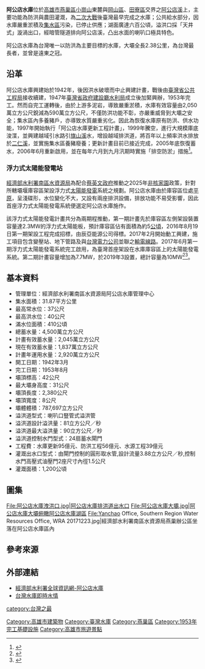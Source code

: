 {{Infobox Dam
| name               = 阿公店水庫
| official_name      = 阿公店水庫
| image              = File:Agongdian Reservoir04.jpg
| image_size         = 300px
| image_caption      = 自小崗山觀景台瞭望阿公店水庫
| image_alt          = 
| location_map       = Taiwan
| location_map_width = 
| location_map_text  = 
| lat_d     = 22
| lat_m     = 48
| lat_s     = 45
| lat_NS    = N
| long_d    = 120
| long_m    = 21
| long_s    = 4
| long_EW   = E
| coordinates_type   = type:landmark
| coordinates_display= inline,title
| coordinates_ref    = 
| crosses            = [[阿公店溪|阿公店溪]]
| status             = 使用中
| spillways          = 豎井溢洪管自然溢洪<br/>無控制自由溢流堰
| spillway_type      = Gated overflow, service 
| spillway_capacity  = {{convert|431|m3/s|cuft/s|abbr=on}}
|reservoir           = 阿公店水庫
|country             = {{ROC}}
|locale              = [[高雄市|高雄市]][[燕巢區|燕巢區]]
|constructor         = 台灣省水利局、經濟部水利處南區水資源局
|owner               = [[經濟部水利署|經濟部水利署]]
|developer           = 台灣省公共工程局
|maint               = [[經濟部水利署|經濟部水利署]]南區水資源局
| type               = 滾壓填築土石壩
|length              = {{convert|2,380|m|ft|0|abbr=off}}
|height              = {{convert|31|m|ft|0|abbr=off}}
|crest_width         = {{convert|8|m|ft|0|abbr=off}}
|crest_elevation     = {{convert|42|m|ft|0|abbr=off}}
|volume              = {{convert|787,697|m3|cuft|abbr=on}}
|began               = 1942年<br>2000年3月（更新）
|open                = 1953年<br>2005年（更新）
|cost                = [[新臺幣|新臺幣]]2.622億元<ref>《水利五十年紀念專輯》，臺灣省政府水利處編，1997年出版。</ref><br/>新臺幣100億元（阿公店更新工程）
|reservoir_capacity  = {{convert|45,000,000|m3|cuft|abbr=on}}
|active_capacity     = {{convert|15,260,000|m3|cuft|abbr=on}}<br>（2021年測）
|reservoir_catchment = 31.87平方公里
|reservoir_surface   = 2.9平方公里
|reservoir_elevation = {{convert|37|m|ft|abbr=on}}
|map_cue             =
|map_image_full      =
|map_text            =
|turbines            = 
|hydraulic_head      =
|installed_capacity  = 
|max_planned_cap     = 
|capacity_factor     = 
|average_annual_gen  = 
|net_generation      = 
|website             = 
|as_of               = 2013年6月
}}
'''阿公店水庫'''位於[[高雄市|高雄市]][[燕巢區|燕巢區]][[小崗山|小崗山]]東麓與[[岡山區|岡山區]]、[[田寮區|田寮區]]交界之[[阿公店溪|阿公店溪]]上，主要功能為防洪與農田灌溉，為[[二次大戰|二次大戰]]後臺灣最早完成之水庫；公共給水部分，因水庫嚴重淤積及[[集水區|集水區]]污染，已停止供應；湖面廣達六百公頃，溢洪口採「天井式」漩渦出口，經暗管隧道排向阿公店溪，凸出水面的喇叭口極具特色。

阿公店水庫為台灣唯一以防洪為主要目標的水庫，大壩全長2.38公里，為台灣最長者，並曾是遠東之冠。

== 沿革 ==
阿公店水庫興建始於1942年，後因洪水破壞而中止興建計畫，戰後由[[臺灣省公共工程局|臺灣省公共工程局]]接收續建，1947年[[臺灣省政府建設廳水利局|臺灣省政府建設廳水利局]]成立後加緊興辦，1953年完工。然而自完工運轉後，由於上游多泥岩，導致嚴重淤積，水庫有效容量由2,050萬立方公尺銳減為590萬立方公尺，不僅防洪功能不彰，亦嚴重威脅到大壩之安全；集水區內多養豬戶，亦導致水質嚴重劣化。因此為恢復水庫原有防洪、供水功能，1997年開始執行「阿公店水庫更新工程計畫」，1999年騰空，進行大規模庫底浚渫，並興建越域引水路引[[旗山溪|旗山溪]]水，增設越域排洪道，將百年以上頻率洪水排放於[[二仁溪|二仁溪]]，並實施集水區養豬廢養；更新計畫目前已接近完成，2005年底恢復蓄水，2006年6月重新啟用，並在每年六月到九月汛期時實施「排空防淤」措施<ref>{{Cite web|url=http://www.vghtc.gov.tw/GipOpenWeb/wSite/public/file/portal/periodical/med193/12-13.pdf|title=105年度蓄水與引水建造物檢查及安全評估專業知識教育訓練 阿公店水庫更新工程計畫|accessdate=2017-09-16|author=經濟部水利署南區水資源局副局長 連上堯|date=|last=|publisher=蓄水與引水建造物檢查及安全評估資訊平台|archive-url=https://web.archive.org/web/20170818133614/http://www.vghtc.gov.tw/GipOpenWeb/wSite/public/file/portal/periodical/med193/12-13.pdf|archive-date=2017-08-18|dead-url=yes}}</ref>。

=== 浮力式太陽能發電站 ===
{{Infobox power station
| name                   = 阿公店水庫浮力式太陽能發電系統
| name_official          = 阿公店水庫浮力式太陽能發電系統
| image                  = 
| image_size             = 300px
| image_caption          = 阿公店水庫浮力式太陽能發電系統
| image_alt              = 
| location_map           = 
| location_map_size      = 
| location_map_caption   = 
| location_map_alt       = 
| lat_d     = 
| lat_m     = 
| lat_s     = 
| lat_NS    = 
| long_d    = 
| long_m    = 
| long_s    = 
| long_EW   = 
| coordinates_type       = type:landmark
| coordinates_display    = inline,title
| country                = {{ROCTW}}
| location               = [[高雄市|高雄市]][[燕巢區|燕巢區]]
| status                 = 運轉中
| construction_began     = 2016年2月
| commissioned           = 2017年8月
| decommissioned         = 
| cost                   = 
| owner                  = 經濟部水利署南區水資源局
| operator               = 經濟部水利署南區水資源局阿公店水庫管理中心
| solar_type             = [[太陽光能|太陽光能]]
| solar_csp_technology   = 
| solar_concentration    = 
| solar_collectors       = 
| solar_collectors_area  = 
| solar_aperture_area    = 
| solar_site_area        = 5公頃
| solar_site_resource    = 
| ps_units_operational   = 10MW太陽能板
| ps_units_manu_model    = 
| ps_units_uc            = 
| ps_units_planned       = 
| ps_units_cancelled     = 
| ps_units_decommissioned= 
| ps_thermal_capacity    = 
| ps_electrical_capacity = 10MW
| ps_electrical_cap_fac  = 
| ps_storage_hours       = 
| ps_annual_generation   = 
| website                = 
| extra                  =
}}
[[經濟部水利署|經濟部水利署]][[經濟部水利署南區水資源局|南區水資源局]]為配合[[蔡英文政府|蔡英文政府]]推動之2025年[[非核家園|非核家園]]政策，針對所轄壩堰庫容區架設浮力式[[太陽能發電|太陽能發電]]系統之規劃。阿公店水庫由於庫容區位處[[平原|平原]]，呈淺碟形，水位變化不大，又設有兩座排洪設備，排放功能不易受影響，因此首座浮力式太陽能發電系統便選定阿公店水庫施作。

該浮力式太陽能發電計畫共分為兩期程推動，第一期計畫先於庫容區左側架設裝置容量達2.3MW的浮力式太陽能板，預計庫容區佔有面積為約5[[公頃|公頃]]，2016年8月19日第一期架設工程完成招標，由辰亞能源公司得標。2017年2月開始動工興建，施工項目包含變壓站、地下管路及與[[台灣電力公司|台灣電力公司]]並聯之[[輸電線路|輸電線路]]。2017年6月第一期浮力式太陽能發電系統完工啟用，為臺灣首座架設在水庫庫容區上的太陽能發電系統。第二期計畫容量增加為7.7MW，於2019年3設置，總計容量為10MW<ref>{{cite web|url=https://udn.com/news/story/7241/5103739 |title=
全台首座水庫型光電站 阿公店水庫供水兼發電 |author= 記者鍾泓良 |publisher= 聯合報
|date=2020-12-18 |accessdate=2020-12-18 |language=zh-tw |dead-url=no }}</ref><ref>{{cite web|url=https://udn.com/news/story/7238/5104364 |title=
水庫設光電系統 優點多 |author= 記者鍾泓良 |publisher= 聯合報
|date=2020-12-19 |accessdate=2020-12-19 |language=zh-tw |dead-url=no }}</ref>。

== 基本資料 ==
* 管理單位：經濟部水利署南區水資源局阿公店水庫管理中心
* 集水面積：31.87平方公里
* 最高常水位：37公尺
* 最高洪水位：40公尺
* 滿水位面積：410公頃
* 總蓄水量：4,500萬立方公尺
* 計畫有效蓄水量：2,045萬立方公尺
* 現在有效蓄水量：1,837萬立方公尺
* 計畫年運用水量：2,920萬立方公尺
* 開工日期：1942年3月
* 完工日期：1953年8月
* 壩頂標高：42公尺
* 最大壩身高度：31公尺
* 壩頂長度：2,380公尺
* 壩頂寬度：8公尺
* 壩體體積：787,697立方公尺	
* 溢洪道型式：喇叭口豎管式溢洪管
* 溢洪道設計溢洪量：81立方公尺／秒
* 溢洪道最大溢洪量：90立方公尺／秒
* 溢洪道控制水門型式：24扇蓄水閘門
* 工程費：水庫更新95億元、防洪工程56億元、水源工程39億元
* 灌溉出水口型式：由閘門控制的圓形取水管,設計流量3.88立方公尺／秒,控制水門高壓式油壓門2座尺寸內徑1.5公尺
* 灌溉面積：1,200公頃

== 圖集 ==
<gallery>
File:阿公店水庫洩洪口.jpg|阿公店水庫排洪道出水口
File:阿公店水庫大壩.jpg|阿公店水庫大壩俯瞰阿公店水庫湖區
File:Yanchao Office, Southern Region Water Resources Office, WRA 20171223.jpg|經濟部水利署南區水資源局燕巢辦公區坐落在阿公店水庫區內
</gallery>

== 參考來源 ==
{{reflist}}

==外部連結==
*[https://www.wra.gov.tw/News_Content.aspx?n=3254&s=19386 經濟部水利署全球資訊網-阿公店水庫]
*[https://water.taiwanstat.com/ 台灣水庫即時水情]

{{commons category|Agongdian Reservoir}}

{{台灣水庫}}
{{台灣發電廠}}

[[Category:高雄市建築物|Category:高雄市建築物]]
[[Category:臺灣水庫|Category:臺灣水庫]]
[[category:台灣之最|category:台灣之最]]
[[Category:燕巢區|Category:燕巢區]]
[[Category:1953年完工基礎設施|Category:1953年完工基礎設施]]
[[Category:高雄市旅遊景點|Category:高雄市旅遊景點]]